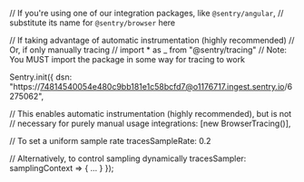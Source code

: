 // If you're using one of our integration packages, like `@sentry/angular`,
// substitute its name for `@sentry/browser` here

// If taking advantage of automatic instrumentation (highly recommended)
// Or, if only manually tracing
// import * as _ from "@sentry/tracing"
// Note: You MUST import the package in some way for tracing to work

Sentry.init({
  dsn: "https://74814540054e480c9bb181e1c58bcfd7@o1176717.ingest.sentry.io/6275062",

  // This enables automatic instrumentation (highly recommended), but is not
  // necessary for purely manual usage
  integrations: [new BrowserTracing()],

  // To set a uniform sample rate
  tracesSampleRate: 0.2

  // Alternatively, to control sampling dynamically
  tracesSampler: samplingContext => { ... }
});